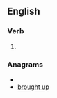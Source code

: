 ==English==
===Verb===
{{infl|en|verb form}}

# {{past of|upbring}}

===Anagrams===
* {{alphagram|bghoprtuu}}
* [[brought up#English|brought up]]